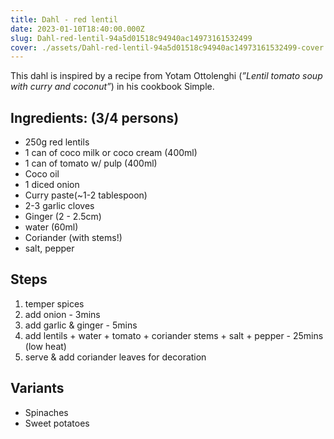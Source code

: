 ```yaml
---
title: Dahl - red lentil
date: 2023-01-10T18:40:00.000Z
slug: Dahl-red-lentil-94a5d01518c94940ac14973161532499
cover: ./assets/Dahl-red-lentil-94a5d01518c94940ac14973161532499-cover.jpg
---
```


This dahl is inspired by a recipe from Yotam Ottolenghi (_”Lentil tomato soup with curry and
coconut”_) in his cookbook Simple.

## Ingredients: (3/4 persons)

- 250g red lentils
- 1 can of coco milk or coco cream (400ml)
- 1 can of tomato w/ pulp (400ml)
- Coco oil
- 1 diced onion
- Curry paste(~1-2 tablespoon)
- 2-3 garlic cloves
- Ginger (2 - 2.5cm)
- water (60ml)
- Coriander (with stems!)
- salt, pepper

## Steps

1. temper spices
2. add onion - 3mins
3. add garlic & ginger - 5mins
4. add lentils + water + tomato + coriander stems + salt + pepper - 25mins (low heat)
5. serve & add coriander leaves for decoration

## Variants

- Spinaches
- Sweet potatoes
